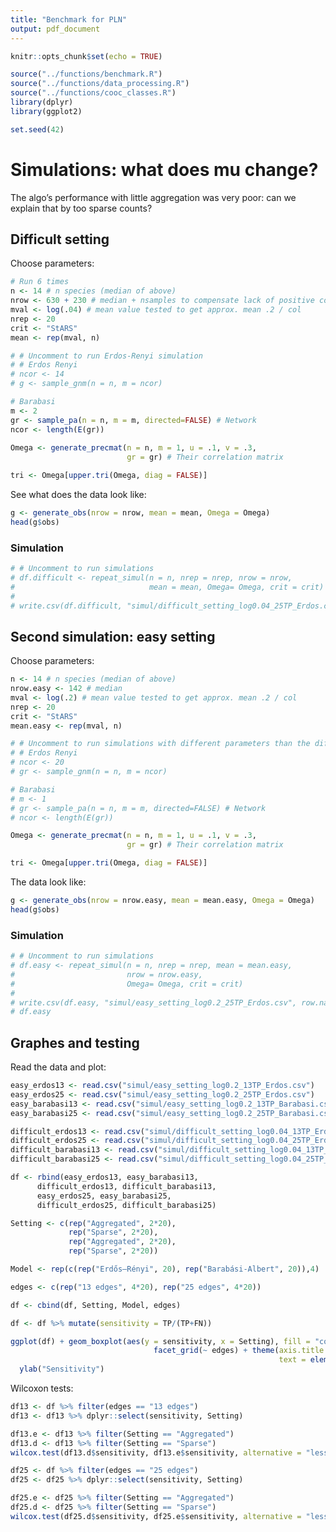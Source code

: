 ```yaml
---
title: "Benchmark for PLN"
output: pdf_document
---
```


```r
knitr::opts_chunk$set(echo = TRUE)
```

```r
source("../functions/benchmark.R")
source("../functions/data_processing.R")
source("../functions/cooc_classes.R")
library(dplyr)
library(ggplot2)

set.seed(42)
```

# Simulations: what does mu change?

The algo's performance with little aggregation was very poor: can we explain that by too sparse counts?


## Difficult setting
Choose parameters:

```r
# Run 6 times
n <- 14 # n species (median of above)
nrow <- 630 + 230 # median + nsamples to compensate lack of positive counts
mval <- log(.04) # mean value tested to get approx. mean .2 / col
nrep <- 20
crit <- "StARS"
mean <- rep(mval, n)

# # Uncomment to run Erdos-Renyi simulation
# # Erdos Renyi
# ncor <- 14
# g <- sample_gnm(n = n, m = ncor)

# Barabasi
m <- 2
gr <- sample_pa(n = n, m = m, directed=FALSE) # Network
ncor <- length(E(gr))
                 
Omega <- generate_precmat(n = n, m = 1, u = .1, v = .3,
                          gr = gr) # Their correlation matrix      

tri <- Omega[upper.tri(Omega, diag = FALSE)]
```
See what does the data look like:

```r
g <- generate_obs(nrow = nrow, mean = mean, Omega = Omega)
head(g$obs)
```

### Simulation
```r
# # Uncomment to run simulations
# df.difficult <- repeat_simul(n = n, nrep = nrep, nrow = nrow,
#                              mean = mean, Omega= Omega, crit = crit)
# 
# write.csv(df.difficult, "simul/difficult_setting_log0.04_25TP_Erdos.csv", row.names = FALSE)
```

## Second simulation: easy setting
Choose parameters:

```r
n <- 14 # n species (median of above)
nrow.easy <- 142 # median
mval <- log(.2) # mean value tested to get approx. mean .2 / col
nrep <- 20
crit <- "StARS"
mean.easy <- rep(mval, n)

# # Uncomment to run simulations with different parameters than the difficult setting
# # Erdos Renyi
# ncor <- 20
# gr <- sample_gnm(n = n, m = ncor)

# Barabasi
# m <- 1
# gr <- sample_pa(n = n, m = m, directed=FALSE) # Network
# ncor <- length(E(gr))

Omega <- generate_precmat(n = n, m = 1, u = .1, v = .3,
                          gr = gr) # Their correlation matrix

tri <- Omega[upper.tri(Omega, diag = FALSE)]
```

The data look like:

```r
g <- generate_obs(nrow = nrow.easy, mean = mean.easy, Omega = Omega)
head(g$obs)
```

### Simulation
```r
# # Uncomment to run simulations
# df.easy <- repeat_simul(n = n, nrep = nrep, mean = mean.easy,
#                         nrow = nrow.easy,
#                         Omega= Omega, crit = crit)
# 
# write.csv(df.easy, "simul/easy_setting_log0.2_25TP_Erdos.csv", row.names = FALSE)
# df.easy
```

## Graphes and testing

Read the data and plot:

```r
easy_erdos13 <- read.csv("simul/easy_setting_log0.2_13TP_Erdos.csv")
easy_erdos25 <- read.csv("simul/easy_setting_log0.2_25TP_Erdos.csv")
easy_barabasi13 <- read.csv("simul/easy_setting_log0.2_13TP_Barabasi.csv")
easy_barabasi25 <- read.csv("simul/easy_setting_log0.2_25TP_Barabasi.csv")

difficult_erdos13 <- read.csv("simul/difficult_setting_log0.04_13TP_Erdos.csv")
difficult_erdos25 <- read.csv("simul/difficult_setting_log0.04_25TP_Erdos.csv")
difficult_barabasi13 <- read.csv("simul/difficult_setting_log0.04_13TP_Barabasi.csv")
difficult_barabasi25 <- read.csv("simul/difficult_setting_log0.04_25TP_Barabasi.csv")

df <- rbind(easy_erdos13, easy_barabasi13,
      difficult_erdos13, difficult_barabasi13,
      easy_erdos25, easy_barabasi25,
      difficult_erdos25, difficult_barabasi25)

Setting <- c(rep("Aggregated", 2*20),
             rep("Sparse", 2*20),
             rep("Aggregated", 2*20),
             rep("Sparse", 2*20))

Model <- rep(c(rep("Erdős–Rényi", 20), rep("Barabási-Albert", 20)),4)

edges <- c(rep("13 edges", 4*20), rep("25 edges", 4*20))

df <- cbind(df, Setting, Model, edges)

df <- df %>% mutate(sensitivity = TP/(TP+FN))
```

```r
ggplot(df) + geom_boxplot(aes(y = sensitivity, x = Setting), fill = "cornflowerblue") + 
                                facet_grid(~ edges) + theme(axis.title.x = element_blank(),
                                                            text = element_text(size = 18)) +
  ylab("Sensitivity") 
```

Wilcoxon tests:

```r
df13 <- df %>% filter(edges == "13 edges")
df13 <- df13 %>% dplyr::select(sensitivity, Setting)

df13.e <- df13 %>% filter(Setting == "Aggregated")
df13.d <- df13 %>% filter(Setting == "Sparse")
wilcox.test(df13.d$sensitivity, df13.e$sensitivity, alternative = "less")

df25 <- df %>% filter(edges == "25 edges")
df25 <- df25 %>% dplyr::select(sensitivity, Setting)

df25.e <- df25 %>% filter(Setting == "Aggregated")
df25.d <- df25 %>% filter(Setting == "Sparse")
wilcox.test(df25.d$sensitivity, df25.e$sensitivity, alternative = "less")
```

